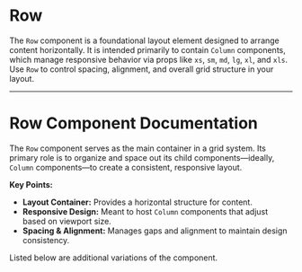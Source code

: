 
<Meta of={meta} />

# Row

The `Row` component is a foundational layout element designed to arrange content horizontally. It is intended primarily to contain `Column` components, which manage responsive behavior via props like `xs`, `sm`, `md`, `lg`, `xl`, and `xls`. Use `Row` to control spacing, alignment, and overall grid structure in your layout.

<Primary />
<Controls />

---

# Row Component Documentation

The `Row` component serves as the main container in a grid system. Its primary role is to organize and space out its child components—ideally, `Column` components—to create a consistent, responsive layout.

**Key Points:**
- **Layout Container:** Provides a horizontal structure for content.
- **Responsive Design:** Meant to host `Column` components that adjust based on viewport size.
- **Spacing & Alignment:** Manages gaps and alignment to maintain design consistency.

Listed below are additional variations of the component.

<Stories />
